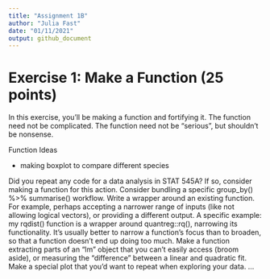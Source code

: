 ```yaml
---
title: "Assignment 1B"
author: "Julia Fast"
date: "01/11/2021"
output: github_document
---
```


# Exercise 1: Make a Function (25 points)

In this exercise, you’ll be making a function and fortifying it. The function need not be complicated. The function need not be “serious”, but shouldn’t be nonsense.

Function Ideas

- making boxplot to compare different species 


Did you repeat any code for a data analysis in STAT 545A? If so, consider making a function for this action.
Consider bundling a specific group_by() %>% summarise() workflow.
Write a wrapper around an existing function.
For example, perhaps accepting a narrower range of inputs (like not allowing logical vectors), or providing a different output.
A specific example: my rqdist() function is a wrapper around quantreg::rq(), narrowing its functionality.
It’s usually better to narrow a function’s focus than to broaden, so that a function doesn’t end up doing too much.
Make a function extracting parts of an "lm" object that you can’t easily access (broom aside), or measuring the “difference” between a linear and quadratic fit.
Make a special plot that you’d want to repeat when exploring your data.
…